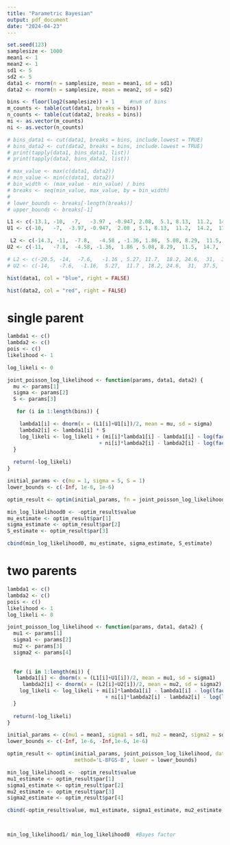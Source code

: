 ```yaml
---
title: "Parametric Bayesian"
output: pdf_document
date: "2024-04-23"
---
```


```r
set.seed(123)  
samplesize <- 1000
mean1 <- 1
mean2 <- 1
sd1 <- 5
sd2 <- 5
data1 <- rnorm(n = samplesize, mean = mean1, sd = sd1)
data2 <- rnorm(n = samplesize, mean = mean2, sd = sd2)

bins <- floor(log2(samplesize)) + 1     #num of bins
m_counts <- table(cut(data1, breaks = bins))
n_counts <- table(cut(data2, breaks = bins))
mi <- as.vector(m_counts)
ni <- as.vector(n_counts)

# bins_data1 <- cut(data1, breaks = bins, include.lowest = TRUE)
# bins_data2 <- cut(data2, breaks = bins, include.lowest = TRUE)
# print(tapply(data1, bins_data1, list))
# print(tapply(data2, bins_data2, list))

# max_value <- max(c(data1, data2))
# min_value <- min(c(data1, data2))
# bin_width <- (max_value - min_value) / bins
# breaks <- seq(min_value, max_value, by = bin_width)
# 
# lower_bounds <- breaks[-length(breaks)]
# upper_bounds <- breaks[-1]

L1 <- c(-13.1, -10,  -7,   -3.97 , -0.947, 2.08,  5.1, 8.13,  11.2,  14.2)
U1 <- c(-10,   -7,  -3.97, -0.947,  2.08 , 5.1, 8.13,  11.2,  14.2,  17.2)

 L2 <- c(-14.3, -11,  -7.8,   -4.58 , -1.36, 1.86,  5.08, 8.29,  11.5,  14.7)
U2 <- c(-11,   -7.8,  -4.58, -1.36,  1.86 , 5.08, 8.29,  11.5,  14.7,  18)    #(1,5)

# L2 <- c(-20.5, -14,  -7.6,   -1.16 , 5.27, 11.7,  18.2, 24.6,  31,  37.5)
# U2 <- c(-14,   -7.6,  -1.16,  5.27,  11.7 , 18.2, 24.6,  31,  37.5,  44)    #(10,10)

hist(data1, col = "blue", right = FALSE)

hist(data2, col = "red", right = FALSE)
```



# single parent
```r
lambda1 <- c()
lambda2 <- c()
pois <- c()
likelihood <- 1

log_likeli <- 0

joint_poisson_log_likelihood <- function(params, data1, data2) {
  mu <- params[1]
  sigma <- params[2]
  S <- params[3]

   for (i in 1:length(bins)) {

    lambda1[i] <- dnorm(x = (L1[i]+U1[i])/2, mean = mu, sd = sigma)
    lambda2[i] <- lambda1[i] * S
    log_likeli <- log_likeli + (mi[i]*lambda1[i] - lambda1[i] - log(factorial(mi[i])) 
                              + ni[i]*lambda2[i] - lambda2[i] - log(factorial(ni[i])))
  }
  
  return(-log_likeli)
}

initial_params <- c(mu = 1, sigma = 5, S = 1)
lower_bounds <- c(-Inf, 1e-6, 1e-6)

optim_result <- optim(initial_params, fn = joint_poisson_log_likelihood, data1=data1, data2=data2, method='L-BFGS-B', lower = lower_bounds)

min_log_likelihood0 <- -optim_result$value
mu_estimate <- optim_result$par[1]
sigma_estimate <- optim_result$par[2]
S_estimate <- optim_result$par[3]

cbind(min_log_likelihood0, mu_estimate, sigma_estimate, S_estimate)

```

# two parents

```r
lambda1 <- c()
lambda2 <- c()
pois <- c()
likelihood <- 1
log_likeli <- 0

joint_poisson_log_likelihood <- function(params, data1, data2) {
  mu1 <- params[1]
  sigma1 <- params[2]
  mu2 <- params[3]
  sigma2 <- params[4]
  
  
  for (i in 1:length(mi)) {
   lambda1[i] <- dnorm(x = (L1[i]+U1[i])/2, mean = mu1, sd = sigma1)
     lambda2[i] <- dnorm(x = (L2[i]+U2[i])/2, mean = mu2, sd = sigma2)
    log_likeli <- log_likeli + mi[i]*lambda1[i] - lambda1[i] - log(lfactorial(mi[i])) 
                                + ni[i]*lambda2[i] - lambda2[i] - log(lfactorial(ni[i]))
  }
  
  return(-log_likeli)
}

initial_params <- c(mu1 = mean1, sigma1 = sd1, mu2 = mean2, sigma2 = sd2)
lower_bounds <- c(-Inf, 1e-6, -Inf,1e-6, 1e-6)

optim_result <- optim(initial_params, joint_poisson_log_likelihood, data1=data1, data2=data2, 
                      method='L-BFGS-B', lower = lower_bounds)

min_log_likelihood1 <- -optim_result$value
mu1_estimate <- optim_result$par[1]
sigma1_estimate <- optim_result$par[2]
mu2_estimate <- optim_result$par[3]
sigma2_estimate <- optim_result$par[4]

cbind(-optim_result$value, mu1_estimate, sigma1_estimate, mu2_estimate,sigma2_estimate )



min_log_likelihood1/ min_log_likelihood0  #Bayes factor
```




